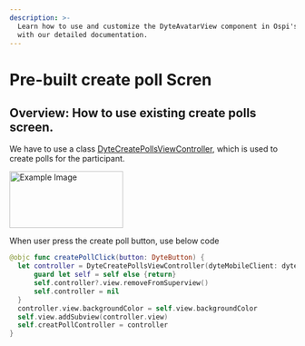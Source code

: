 ```yaml
---
description: >-
  Learn how to use and customize the DyteAvatarView component in Ospi's iOS UiKit
  with our detailed documentation.
---
```


# Pre-built create poll Scren
## Overview: How to use existing create polls screen.
We have to use a class [DyteCreatePollsViewController](/ios/components/dyte-poll-form), which is used to create polls for the participant.

<img src="/static/ios/ios_create_polls.png" alt="Example Image" width="200" height="100"/>

When user press the create poll button, use below code
```swift
@objc func createPollClick(button: DyteButton) {
  let controller = DyteCreatePollsViewController(dyteMobileClient: dyteMobileClient) { [weak self] result in
      guard let self = self else {return}
      self.controller?.view.removeFromSuperview()
      self.controller = nil
  }
  controller.view.backgroundColor = self.view.backgroundColor
  self.view.addSubview(controller.view)
  self.creatPollController = controller
}
```

<head>
  <title>iOS DyteAvatarView</title>
</head>

